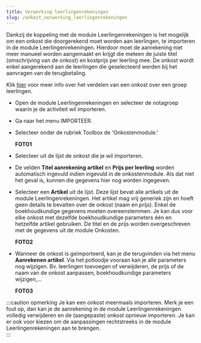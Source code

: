 ```yaml
---
title: Verwerking leerlingenrekeningen
slug: /onkost_verwerking_leerlingenrekeningen
---
```


Dankzij de koppeling met de module Leerlingenrekeningen is het mogelijk om een onkost die doorgerekend moet worden aan leerlingen, te importeren in de module Leerlingenrekeningen. Hierdoor moet de aanrekening niet meer manueel worden aangemaakt en krijgt die meteen de juiste titel (omschrijving van de onkost) en kostprijs per leerling mee. De onkost wordt enkel aangerekend aan de leerlingen die geselecteerd werden bij het aanvragen van de terugbetaling. 

Klik [hier](/onkosten/aanvraag_kost/#kosten-doorrekenen-aan-leerlingen) voor meer info over het verdelen van een onkost over een groep leerlingen.

- Open de module Leerlingenrekeningen en selecteer de notagroep waarin je de activiteit wil importeren.
- Ga naar het menu IMPORTEER. 
- Selecteer onder de rubriek Toolbox de 'Onkostenmodule.'

    **FOTO1**

- Selecteer uit de lijst de onkost die je wil importeren.

- De velden **Titel aanrekening artikel** en **Prijs per leerling** worden automatisch ingevuld indien ingevuld in de onkostenmodule. Als dat niet het geval is, kunnen die gegevens hier nog worden ingegeven. 
- Selecteer een **Artikel** uit de lijst. Deze lijst bevat alle artikels uit de module Leerlingenrekeningen. Het artikel mag vrij generiek zijn en hoeft geen details te bevatten over de onkost (naam en prijs). Enkel de boekhoudkundige gegevens moeten overeenstemmen. Je kan dus voor elke onkost met dezelfde boekhoudkundige parameters één en hetzelfde artikel gebruiken. De titel en de prijs worden overgeschreven met de gegevens uit de module Onkosten. 

    **FOTO2**

- Wanneer de onkost is geïmporteerd, kan je die terugvinden via het menu **Aanrekenen artikel**. Via het potloodje vooraan kan je alle parameters nog wijzigen. Bv. leerlingen toevoegen of verwijderen, de prijs of de naam van de onkost aanpassen, boekhoudkundige parameters wijzigen,... 

    **FOTO3**

:::caution opmerking
Je kan een onkost meermaals importeren. Merk je een fout op, dan kan je de aanrekening in de module Leerlingenrekeningen volledig verwijderen en de (aangepaste) onkost opnieuw importeren. Je kan er ook voor kiezen om de aanpassingen rechtstreeks in de module Leerlingenrekeningen aan te brengen.   
:::

